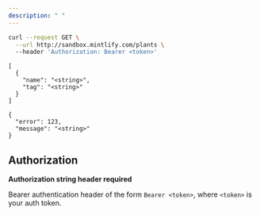 ```yaml
---
description: " "
---
```


```bash filename
curl --request GET \
  --url http://sandbox.mintlify.com/plants \   
  --header 'Authorization: Bearer <token>'
```

<CodeGroup>

```200
[
  {
    "name": "<string>",
    "tag": "<string>"
  }
]
```


```400
{
  "error": 123,
  "message": "<string>"
}
```

</CodeGroup>

## Authorization

**Authorization string header required**

Bearer authentication header of the form `Bearer <token>`, where `<token>` is your auth token.